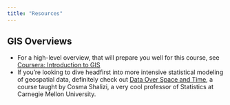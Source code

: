 ```yaml
---
title: "Resources"
---
```


## GIS Overviews

* For a high-level overview, that will prepare you well for this course, see [Coursera: Introduction to GIS <i class='bi bi-box-arrow-up-right'></i>](https://www.coursera.org/learn/gis/lecture/S0HxB/why-gis-is-awesome){target='_blank'}
* If you're looking to dive headfirst into more intensive statistical modeling of geospatial data, definitely check out [Data Over Space and Time](https://www.stat.cmu.edu/~cshalizi/dst/20/){target='_blank'}, a course taught by Cosma Shalizi, a very cool professor of Statistics at Carnegie Mellon University.